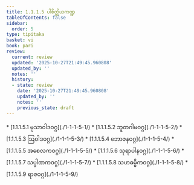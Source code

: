 ```yaml
---
title: 1.1.1.5 ပါစိတ္တိယကဏ္ဍ
tableOfContents: false
sidebar:
  order: 5
type: tipitaka
basket: vi
book: pari
review:
  current: review
  updated: '2025-10-27T21:49:45.960808'
  updated_by: ''
  notes: ''
  history:
  - state: review
    date: '2025-10-27T21:49:45.960808'
    updated_by: ''
    notes: ''
    previous_state: draft
---
```



<ReviewStatus review={frontmatter.review} showDetails={true} />

<HypothesisAnnotation frontmatter={frontmatter} />

<DynamicBreadcrumb />



<TableOfContents book="pari" section="1.1.1.5">
* [1.1.1.5.1 မုသာဝါဒဝဂ္ဂ](./1-1-1-5-1/)
* [1.1.1.5.2 ဘူတဂါမဝဂ္ဂ](./1-1-1-5-2/)
* [1.1.1.5.3 ဩဝါဒဝဂ္ဂ](./1-1-1-5-3/)
* [1.1.1.5.4 ဘောဇနဝဂ္ဂ](./1-1-1-5-4/)
* [1.1.1.5.5 အစေလကဝဂ္ဂ](./1-1-1-5-5/)
* [1.1.1.5.6 သုရာပါနဝဂ္ဂ](./1-1-1-5-6/)
* [1.1.1.5.7 သပ္ပါဏကဝဂ္ဂ](./1-1-1-5-7/)
* [1.1.1.5.8 သဟဓမ္မိကဝဂ္ဂ](./1-1-1-5-8/)
* [1.1.1.5.9 ရာဇဝဂ္ဂ](./1-1-1-5-9/)
</TableOfContents>